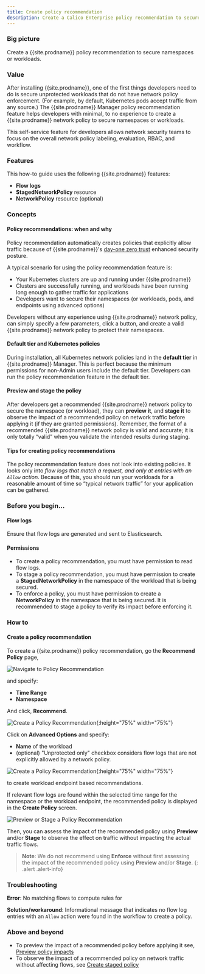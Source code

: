 ```yaml
---
title: Create policy recommendation
description: Create a Calico Enterprise policy recommendation to secure unprotected namespaces or workloads.
---
```


### Big picture

Create a {{site.prodname}} policy recommendation to secure namespaces or workloads.

### Value

After installing {{site.prodname}}, one of the first things developers need to do is secure unprotected workloads that do not have network policy enforcement. (For example, by default, Kubernetes pods accept traffic from any source.) The {{site.prodname}} Manager policy recommendation feature helps developers with minimal, to no experience to create a {{site.prodname}} network policy to secure namespaces or workloads.

This self-service feature for developers allows network security teams to focus on the overall network policy labeling, evaluation, RBAC, and workflow.

### Features

This how-to guide uses the following {{site.prodname}} features:
- **Flow logs**
- **StagedNetworkPolicy** resource
- **NetworkPolicy** resource (optional)

### Concepts

#### Policy recommendations: when and why

Policy recommendation automatically creates policies that explicitly allow traffic because of {{site.prodname}}'s [day-one zero trust](policy-best-practices#policy-best-practices-for-day-one-zero-trust) enhanced security posture.

A typical scenario for using the policy recommendation feature is:

- Your Kubernetes clusters are up and running under {{site.prodname}}
- Clusters are successfully running, and workloads have been running long enough to gather traffic for applications
- Developers want to secure their namespaces (or workloads, pods, and endpoints using advanced options)

Developers without any experience using {{site.prodname}} network policy, can simply specify a few parameters, click a button, and create a valid {{site.prodname}} network policy to protect their namespaces.

#### Default tier and Kubernetes policies

During installation, all Kubernetes network policies land in the **default tier** in {{site.prodname}} Manager. This is perfect because the minimum permissions for non-Admin users include the default tier. Developers can run the policy recommendation feature in the default tier.

#### Preview and stage the policy

After developers get a recommended {{site.prodname}} network policy to secure the namespace (or workload), they can **preview it**, and **stage it** to observe the impact of a recommended policy on network traffic before applying it (if they are granted permissions). Remember, the format of a recommended {{site.prodname}} network policy is valid and accurate; it is only totally “valid” when you validate the intended results during staging.

#### Tips for creating policy recommendations

The policy recommendation feature does not look into existing policies. It looks only into *flow logs that match a request, and only at entries with an `Allow` action*. Because of this, you should run your workloads for a reasonable amount of time so “typical network traffic” for your application can be gathered.

### Before you begin...

#### Flow logs

Ensure that flow logs are generated and sent to Elasticsearch.

#### Permissions

- To create a policy recommendation, you must have permission to read flow logs.
- To stage a policy recommendation, you must have permission to create a **StagedNetworkPolicy** in the namespace of the workload that is being secured.
- To enforce a policy, you must have permission to create a **NetworkPolicy** in the namespace that is being secured. It is recommended to stage a policy to verify its impact before enforcing it.

### How to

#### Create a policy recommendation

To create a {{site.prodname}} policy recommendation, go the **Recommend Policy** page,


![Navigate to Policy Recommendation]({{site.baseurl}}/images/generate-policy-recommendation/recommend-policy-action-bar.png)

and specify:

- **Time Range**
- **Namespace**

And click, **Recommend**.


![Create a Policy Recommendation]({{site.baseurl}}/images/generate-policy-recommendation/recommend-policy-screen.png){:height="75%" width="75%"}


Click on **Advanced Options** and specify:

- **Name** of the workload
- (optional)  "Unprotected only" checkbox considers flow logs that are not explicitly allowed by a network policy.


![Create a Policy Recommendation]({{site.baseurl}}/images/generate-policy-recommendation/recommend-policy-screen-advanced-options.png){:height="75%" width="75%"}


to create workload endpoint based recommendations.

If relevant flow logs are found within the selected time range for the namespace or the workload endpoint, the recommended policy is displayed in the **Create Policy** screen.


![Preview or Stage a Policy Recommendation]({{site.baseurl}}/images/generate-policy-recommendation/create-policy-action-buttons.png)


Then, you can assess the impact of the recommended policy using **Preview** and/or **Stage** to observe the effect on traffic without impacting the actual traffic flows.

>**Note**: We do not recommend using **Enforce** without first assessing the impact of the recommended policy using **Preview** and/or **Stage**.
{: .alert .alert-info}

### Troubleshooting

**Error**: No matching flows to compute rules for

**Solution/workaround**: Informational message that indicates no flow log entries with an `Allow` action were found in the workflow to create a policy.

### Above and beyond

- To preview the impact of a recommended policy before applying it see, [Preview policy impacts]({{site.baseurl}}/security/policy-impact-preview)
- To observe the impact of a recommended policy on network traffic without affecting flows, see [Create staged policy]({{site.baseurl}}/security/staged-network-policies)
